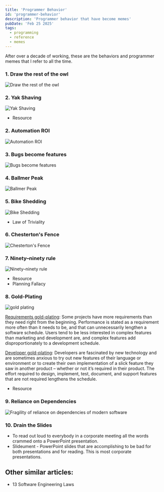 ```yaml
---
title: 'Programmer Behavior'
id: 'programmer-behavior'
description: 'Programmer behavior that have become memes'
pubDate: 'Feb 25 2025'
tags:
  - programming
  - reference
  - memes
---
```



After over a decade of working, these are the behaviors and programmer memes that I refer to all the time.


### 1. Draw the rest of the owl
![Draw the rest of the owl](owl.jpg)


### 2. Yak Shaving
![Yak Shaving](yak-shaving.png)

* <CustomLink href="https://seths.blog/2005/03/dont_shave_that/">Resource</CustomLink>


### 2. Automation ROI
![Automation ROI](is_it_worth_the_time.png)

### 3. Bugs become features
![Bugs become features](workflow.png)

### 4. Ballmer Peak
![Ballmer Peak](ballmer-peak.jpg)

### 5. Bike Shedding
![Bike Shedding](bike-shedding-llm.png)

* <CustomLink href="https://en.wikipedia.org/wiki/Law_of_triviality">Law of Triviality</CustomLink>

### 6. Chesterton's Fence
![Chesterton's Fence](chestertons-fence-llm.png)

### 7. Ninety–ninety rule
![Ninety–ninety rule](9090rule.png)

* <CustomLink href="https://en.wikipedia.org/wiki/Ninety%E2%80%93ninety_rule">Resource</CustomLink>
* <CustomLink href="https://en.wikipedia.org/wiki/Planning_fallacy">Planning Fallacy</CustomLink>


### 8. Gold-Plating
![gold plating](gold-plating.png)

<u>Requirements gold-plating</u>: Some projects have more requirements than they need right from the beginning. Performance is stated as a requirement more often than it needs to be, and that can unnecessarily lengthen a software schedule. Users tend to be less interested in complex features than marketing and development are, and complex features add disproportionately to a development schedule.

<u>Developer gold-plating</u>: Developers are fascinated by new technology and are sometimes anxious to try out new features of their language or environment or to create their own implementation of a slick feature they saw in another product – whether or not it’s required in their product. The effort required to design, implement, test, document, and support features that are not required lengthens the schedule.

* <CustomLink href="https://blog.codinghorror.com/gold-plating/">Resource</CustomLink>


### 9. Reliance on Dependencies
![Fragility of reliance on dependencies of modern software](dependency.png)


### 10. Drain the Slides
* To read out loud to everybody in a corporate meeting all the words crammed onto a PowerPoint presentation.
* <CustomLink href="https://martinfowler.com/bliki/Slideument.html">Slideument</CustomLink> - PowerPoint slides that are accomplishing to be bad for both presentations and for reading.  This is most corporate presentations.


## Other similar articles:
* <CustomLink href="https://newsletter.manager.dev/p/the-13-software-engineering-laws">13 Software Engineering Laws</CustomLink>

